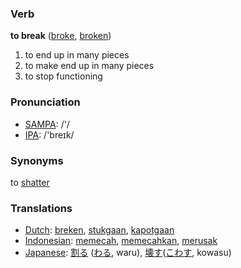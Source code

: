 === Verb ===

'''to break''' ([[broke]], [[broken]])

# to end up in many pieces
# to make end up in many pieces
# to stop functioning

=== Pronunciation ===
*[[w:SAMPA|SAMPA]]: /'/
*[[w:IPA|IPA]]: /'breɪk/

=== Synonyms ===

to [[shatter]]

=== Translations ===
*[[Dutch]]: [[breken]], [[stukgaan]], [[kapotgaan]]
*[[Indonesian]]: [[pecah|memecah]], [[pecah|memecahkan]], [[rusak|merusak]]
*[[Japanese]]: [[割る]] ([[わる]], waru), [[壊す]]([[こわす]], kowasu)